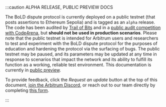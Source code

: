 :::caution ALPHA RELEASE, PUBLIC PREVIEW DOCS

The BoLD dispute protocol is currently deployed on a public testnet (that posts assertions to Ethereum Sepolia) and is tagged as an `alpha` release. The code
has been audited by [Trail of Bits](https://github.com/trailofbits/publications/blob/master/reviews/2024-04-offchainbold-securityreview.pdf) and in a
[public audit competition with Code4rena](https://code4rena.com/audits/2024-05-arbitrum-bold), but **should not be used in production scenarios**. Please note
that the public testnet is intended for Arbitrum users and researchers to test and experiment with the BoLD dispute protocol for the purposes of education and
hardening the protocol via the surfacing of bugs. The public testnet may be paused, and its parameters may be updated at any time in response to scenarios that
impact the network and its ability to fulfill its function as a working, reliable test environment. This documentation is currently in
[public preview](../public-preview-expectations.md).

To provide feedback, click the _Request an update_ button at the top of this document, [join the Arbitrum Discord](https://discord.gg/arbitrum), or reach out to
our team directly by completing [this form](http://bit.ly/3yy6EUK).

:::
